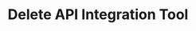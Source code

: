 ---
title: "Delete API Integration Tool"
sidebarTitle: "Delete Tool"
description: "Permanently delete an API integration tool"
openapi: "DELETE /tools/{tool_id}"
icon: "trash"
---